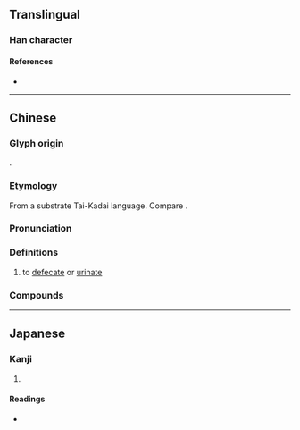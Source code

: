 {{character info/new}}
==Translingual==

===Han character===
{{Han char|rn=44|rad=尸|as=08|sn=11|four=77221|canj=SNLR|ids=⿸尸阿}}

====References====
* {{Han ref|kx=0302.180|dkj=07727|dj=0599.320|hdz=20976.100|uh=5C59|ud=23641|bh=D4F3|bd=54515}}

----

==Chinese==
{{zh-forms|alt=痾,疴,阿,㢐,𡱻-{{zh-hg}}}}

===Glyph origin===
{{Han compound|尸|阿|ls=psc|c1=s|c2=p|no_och2=1}}.

===Etymology===
From a substrate Tai-Kadai language. Compare {{cog|za|ok||to emit, to produce, to defecate, to urinate, to fart}}.

===Pronunciation===
{{zh-pron
|m=ē
|m-s=o1
|c=o1
|h=pfs=ô
|md=
|mn=
|w=
|mc=
|oc=
|cat=v
}}

===Definitions===
{{zh-hanzi}}

# {{lb|zh|chiefly|Cantonese|Hakka|dialectal Mandarin}} to [[defecate]] or [[urinate]]

===Compounds===
{{zh-der|屙屎|屙肚|屙尿|屙肚子|屙㞎㞎|肚屙|屙啡啡}}

----

==Japanese==

===Kanji===
{{ja-kanji|grade=|rs=尸08}}

# {{defn|lang=ja|sort=尸08}}

====Readings====
* {{ja-readings|on=[[あ]] (a)|kun=}}